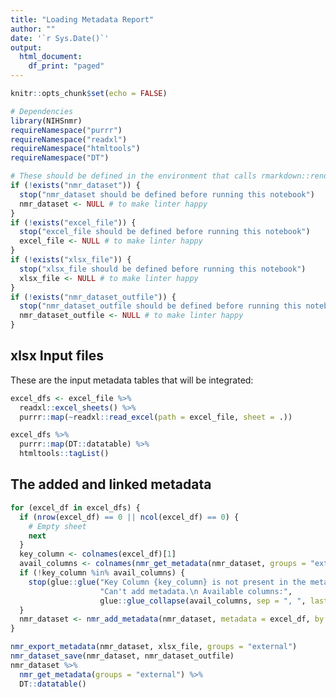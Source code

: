 ```yaml
---
title: "Loading Metadata Report"
author: ""
date: '`r Sys.Date()`'
output:
  html_document:
    df_print: "paged"
---
```


```r
knitr::opts_chunk$set(echo = FALSE)
```

```r
# Dependencies
library(NIHSnmr)
requireNamespace("purrr")
requireNamespace("readxl")
requireNamespace("htmltools")
requireNamespace("DT")
```


```r
# These should be defined in the environment that calls rmarkdown::render
if (!exists("nmr_dataset")) {
  stop("nmr_dataset should be defined before running this notebook")
  nmr_dataset <- NULL # to make linter happy
}
if (!exists("excel_file")) {
  stop("excel_file should be defined before running this notebook")
  excel_file <- NULL # to make linter happy
}
if (!exists("xlsx_file")) {
  stop("xlsx_file should be defined before running this notebook")
  xlsx_file <- NULL # to make linter happy
}
if (!exists("nmr_dataset_outfile")) {
  stop("nmr_dataset_outfile should be defined before running this notebook")
  nmr_dataset_outfile <- NULL # to make linter happy
}
```


## xlsx Input files

These are the input metadata tables that will be integrated:

```r
excel_dfs <- excel_file %>% 
  readxl::excel_sheets() %>%
  purrr::map(~readxl::read_excel(path = excel_file, sheet = .))
```


```r
excel_dfs %>%
  purrr::map(DT::datatable) %>%
  htmltools::tagList()
```


## The added and linked metadata

```r
for (excel_df in excel_dfs) {
  if (nrow(excel_df) == 0 || ncol(excel_df) == 0) {
    # Empty sheet
    next
  }
  key_column <- colnames(excel_df)[1]
  avail_columns <- colnames(nmr_get_metadata(nmr_dataset, groups = "external"))
  if (!key_column %in% avail_columns) {
    stop(glue::glue("Key Column {key_column} is not present in the metadata.",
                    "Can't add metadata.\n Available columns:",
                    glue::glue_collapse(avail_columns, sep = ", ", last = " and ")))
  }
  nmr_dataset <- nmr_add_metadata(nmr_dataset, metadata = excel_df, by = key_column)
}
```

```r
nmr_export_metadata(nmr_dataset, xlsx_file, groups = "external")
nmr_dataset_save(nmr_dataset, nmr_dataset_outfile)
nmr_dataset %>%
  nmr_get_metadata(groups = "external") %>%
  DT::datatable()
```

